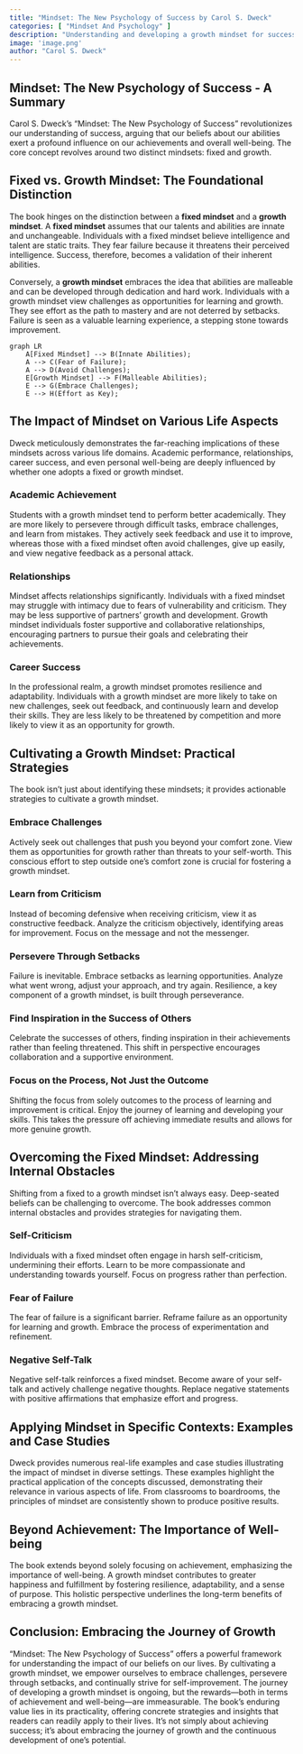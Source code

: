 ```yaml
---
title: "Mindset: The New Psychology of Success by Carol S. Dweck"
categories: [ "Mindset And Psychology" ]
description: "Understanding and developing a growth mindset for success"
image: 'image.png'
author: "Carol S. Dweck"
---
```

## Mindset: The New Psychology of Success - A Summary

Carol S. Dweck's "Mindset: The New Psychology of Success" revolutionizes our understanding of success, arguing that our beliefs about our abilities exert a profound influence on our achievements and overall well-being. The core concept revolves around two distinct mindsets: fixed and growth.

## Fixed vs. Growth Mindset: The Foundational Distinction

The book hinges on the distinction between a **fixed mindset** and a **growth mindset**.  A **fixed mindset** assumes that our talents and abilities are innate and unchangeable.  Individuals with a fixed mindset believe intelligence and talent are static traits.  They fear failure because it threatens their perceived intelligence. Success, therefore, becomes a validation of their inherent abilities.

Conversely, a **growth mindset** embraces the idea that abilities are malleable and can be developed through dedication and hard work.  Individuals with a growth mindset view challenges as opportunities for learning and growth.  They see effort as the path to mastery and are not deterred by setbacks. Failure is seen as a valuable learning experience, a stepping stone towards improvement.

```mermaid
graph LR
    A[Fixed Mindset] --> B(Innate Abilities);
    A --> C(Fear of Failure);
    A --> D(Avoid Challenges);
    E[Growth Mindset] --> F(Malleable Abilities);
    E --> G(Embrace Challenges);
    E --> H(Effort as Key);
```

##  The Impact of Mindset on Various Life Aspects

Dweck meticulously demonstrates the far-reaching implications of these mindsets across various life domains.  Academic performance, relationships, career success, and even personal well-being are deeply influenced by whether one adopts a fixed or growth mindset.

### Academic Achievement

Students with a growth mindset tend to perform better academically. They are more likely to persevere through difficult tasks, embrace challenges, and learn from mistakes.  They actively seek feedback and use it to improve, whereas those with a fixed mindset often avoid challenges, give up easily, and view negative feedback as a personal attack.

### Relationships

Mindset affects relationships significantly. Individuals with a fixed mindset may struggle with intimacy due to fears of vulnerability and criticism.  They may be less supportive of partners' growth and development.  Growth mindset individuals foster supportive and collaborative relationships, encouraging partners to pursue their goals and celebrating their achievements.


### Career Success

In the professional realm, a growth mindset promotes resilience and adaptability.  Individuals with a growth mindset are more likely to take on new challenges, seek out feedback, and continuously learn and develop their skills.  They are less likely to be threatened by competition and more likely to view it as an opportunity for growth.


## Cultivating a Growth Mindset: Practical Strategies

The book isn't just about identifying these mindsets; it provides actionable strategies to cultivate a growth mindset.

### Embrace Challenges

Actively seek out challenges that push you beyond your comfort zone.  View them as opportunities for growth rather than threats to your self-worth.  This conscious effort to step outside one's comfort zone is crucial for fostering a growth mindset.

### Learn from Criticism

Instead of becoming defensive when receiving criticism, view it as constructive feedback.  Analyze the criticism objectively, identifying areas for improvement.  Focus on the message and not the messenger.

### Persevere Through Setbacks

Failure is inevitable.  Embrace setbacks as learning opportunities. Analyze what went wrong, adjust your approach, and try again.  Resilience, a key component of a growth mindset, is built through perseverance.

### Find Inspiration in the Success of Others

Celebrate the successes of others, finding inspiration in their achievements rather than feeling threatened.  This shift in perspective encourages collaboration and a supportive environment.

### Focus on the Process, Not Just the Outcome

Shifting the focus from solely outcomes to the process of learning and improvement is critical.  Enjoy the journey of learning and developing your skills.  This takes the pressure off achieving immediate results and allows for more genuine growth.


##  Overcoming the Fixed Mindset: Addressing Internal Obstacles

Shifting from a fixed to a growth mindset isn't always easy.  Deep-seated beliefs can be challenging to overcome.  The book addresses common internal obstacles and provides strategies for navigating them.

### Self-Criticism

Individuals with a fixed mindset often engage in harsh self-criticism, undermining their efforts.  Learn to be more compassionate and understanding towards yourself.  Focus on progress rather than perfection.

### Fear of Failure

The fear of failure is a significant barrier.  Reframe failure as an opportunity for learning and growth.  Embrace the process of experimentation and refinement.

### Negative Self-Talk

Negative self-talk reinforces a fixed mindset.  Become aware of your self-talk and actively challenge negative thoughts.  Replace negative statements with positive affirmations that emphasize effort and progress.


##  Applying Mindset in Specific Contexts: Examples and Case Studies

Dweck provides numerous real-life examples and case studies illustrating the impact of mindset in diverse settings.  These examples highlight the practical application of the concepts discussed, demonstrating their relevance in various aspects of life.  From classrooms to boardrooms, the principles of mindset are consistently shown to produce positive results.


##  Beyond Achievement: The Importance of Well-being

The book extends beyond solely focusing on achievement, emphasizing the importance of well-being. A growth mindset contributes to greater happiness and fulfillment by fostering resilience, adaptability, and a sense of purpose. This holistic perspective underlines the long-term benefits of embracing a growth mindset.

## Conclusion: Embracing the Journey of Growth

"Mindset: The New Psychology of Success" offers a powerful framework for understanding the impact of our beliefs on our lives.  By cultivating a growth mindset, we empower ourselves to embrace challenges, persevere through setbacks, and continually strive for self-improvement.  The journey of developing a growth mindset is ongoing, but the rewards—both in terms of achievement and well-being—are immeasurable.  The book's enduring value lies in its practicality, offering concrete strategies and insights that readers can readily apply to their lives.  It's not simply about achieving success; it's about embracing the journey of growth and the continuous development of one's potential.


